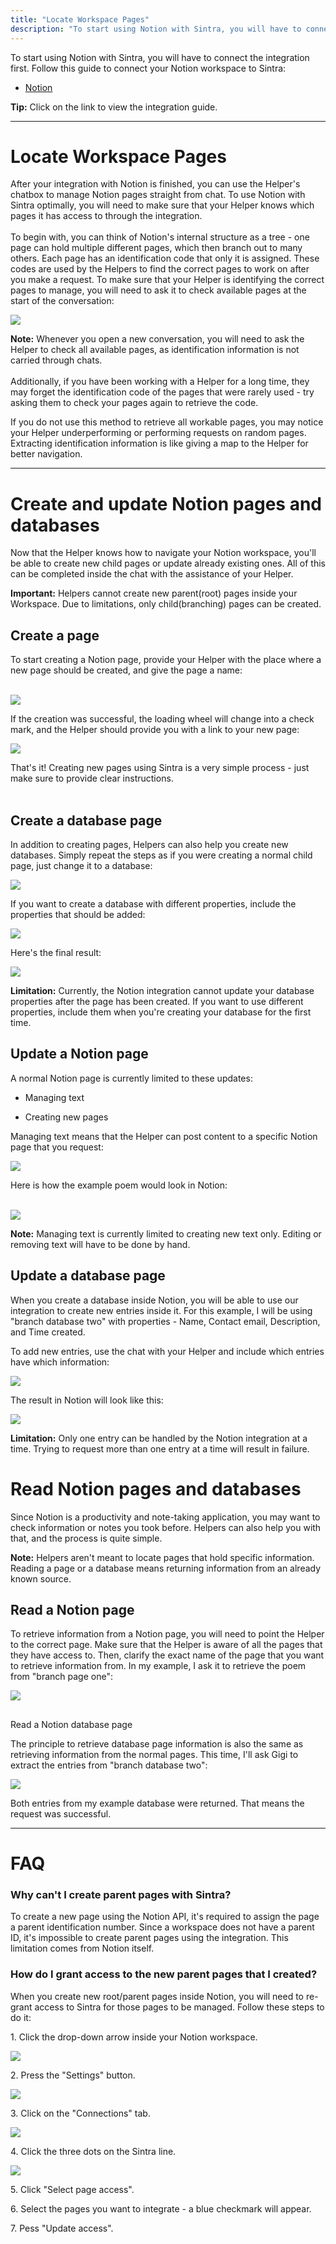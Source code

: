 ```yaml
---
title: "Locate Workspace Pages"
description: "To start using Notion with Sintra, you will have to connect the integration first. Follow this guide to connect your Notion workspace to Sintra:"
---
```


To start using Notion with Sintra, you will have to connect the integration first. Follow this guide to connect your Notion workspace to Sintra:

  * [Notion](https://help.sintra.ai/en/articles/10384026-integrating-your-notion-account-to-sintra)




**Tip:** Click on the link to view the integration guide.

* * *

# Locate Workspace Pages

After your integration with Notion is finished, you can use the Helper's chatbox to manage Notion pages straight from chat. To use Notion with Sintra optimally, you will need to make sure that your Helper knows which pages it has access to through the integration.  
​  
To begin with, you can think of Notion's internal structure as a tree - one page can hold multiple different pages, which then branch out to many others. Each page has an identification code that only it is assigned. These codes are used by the Helpers to find the correct pages to work on after you make a request. To make sure that your Helper is identifying the correct pages to manage, you will need to ask it to check available pages at the start of the conversation: 

![](https://downloads.intercomcdn.com/i/o/s36tbegb/1575095002/afde88ad36065a55efc9cb4a9372/image.png?expires=1754573400&signature=2286fce5748a3880d0c68964a0c384960540a8162d10cf1230f20412cb0d04e2&req=dSUgE8l3mIFfW%2FMW1HO4zS4yCfdKjbQFexKwGfjg2Oq4%2FzAv5pxFGWIopY9z%0Acqva%0A)

**Note:** Whenever you open a new conversation, you will need to ask the Helper to check all available pages, as identification information is not carried through chats.   
​  
Additionally, if you have been working with a Helper for a long time, they may forget the identification code of the pages that were rarely used - try asking them to check your pages again to retrieve the code.

If you do not use this method to retrieve all workable pages, you may notice your Helper underperforming or performing requests on random pages. Extracting identification information is like giving a map to the Helper for better navigation.

* * *

# Create and update Notion pages and databases

Now that the Helper knows how to navigate your Notion workspace, you'll be able to create new child pages or update already existing ones. All of this can be completed inside the chat with the assistance of your Helper.

**Important:** Helpers cannot create new parent(root) pages inside your Workspace. Due to limitations, only child(branching) pages can be created.

## Create a page

To start creating a Notion page, provide your Helper with the place where a new page should be created, and give the page a name:  
​

![](https://downloads.intercomcdn.com/i/o/s36tbegb/1576958950/93ff06ef6434e1be5cde6e171368/image.png?expires=1754573400&signature=815f55cd0a9ae195739c8faa83937622cbba27f97d86ff30565465076bee7627&req=dSUgEMB7lYhaWfMW1HO4zYCr6NmrISR4NAhxMpbaAKme%2BfsIYX%2FJ1mSov4%2BE%0Al%2FtF%0A)

  
If the creation was successful, the loading wheel will change into a check mark, and the Helper should provide you with a link to your new page:

![](https://downloads.intercomcdn.com/i/o/s36tbegb/1576961519/ffcf9b6cc57a66ff5214da41da14/image.png?expires=1754573400&signature=ddbf335f6c65b5dec56772c77f4bbb312c30b3ce312ebaf6a08f36c1eb548f00&req=dSUgEMB4nIReUPMW1HO4zSkli0rH6ad4XwARcigb2VHXzBnsaAgI%2BZou7Vho%0A%2F0Ir%0A)

That's it! Creating new pages using Sintra is a very simple process - just make sure to provide clear instructions.  
​

## Create a database page

In addition to creating pages, Helpers can also help you create new databases. Simply repeat the steps as if you were creating a normal child page, just change it to a database: 

![](https://downloads.intercomcdn.com/i/o/s36tbegb/1576970874/9e56728a4ff2c5bd99d8d6cd320b/image.png?expires=1754573400&signature=6ef67a6f0358f02d557bb999fcc1908826e3f0ef33035028b403342388ee8948&req=dSUgEMB5nYlYXfMW1HO4zctuHkMgJp8r2NfsWa6LJQOnU%2B787eTg9UPJeYM9%0AFCPj%0A)

If you want to create a database with different properties, include the properties that should be added:

![](https://downloads.intercomcdn.com/i/o/s36tbegb/1578712172/4182ad0be26961c29e00b6dfe6bd/image.png?expires=1754573400&signature=a5029292a7b1a80bea5be49aee9035898bf03537c109df5c3c8ad5a523610b94&req=dSUgHs5%2Fn4BYW%2FMW1HO4zTfP81OPo%2FQxyOhmZGYGgrcs6JEZ%2FAsz%2FWmUtjo4%0AwB5g%0A)

Here's the final result:

![](https://downloads.intercomcdn.com/i/o/s36tbegb/1578712706/931b70aea2e0ed2c5a0a87ebadb6/image.png?expires=1754573400&signature=05570050cbad68e86ae69241bccbc601388489145122f5cc437a861bf74998ac&req=dSUgHs5%2Fn4ZfX%2FMW1HO4zdQFFmMuNSZg5FNkYEqky623Kc4jDI7EvFejgp2L%0AfqUG%0A)

**Limitation:** Currently, the Notion integration cannot update your database properties after the page has been created. If you want to use different properties, include them when you're creating your database for the first time.

## Update a Notion page

A normal Notion page is currently limited to these updates:

  * Managing text

  * Creating new pages




Managing text means that the Helper can post content to a specific Notion page that you request:

![](https://downloads.intercomcdn.com/i/o/s36tbegb/1577036372/5656ab4bd7446b8315857ef6904a/image.png?expires=1754573400&signature=ea0fd85d1f6f1d5e370792715120ff7bf18a1427a2f5cd534c3c1c6e12959c4c&req=dSUgEcl9m4JYW%2FMW1HO4zfDgOJmJZ7c45m82x%2B1qpFv0doQNeyXfg6QYBJz6%0A5clv%0A)

  
Here is how the example poem would look in Notion:  
​

![](https://downloads.intercomcdn.com/i/o/s36tbegb/1577037852/0d7d93b7a7531c07c6d21809505d/image.png?expires=1754573400&signature=f2dcd1c6749cb1579929de05089ede320a5ade9af68d6903a0ee960dee953e5f&req=dSUgEcl9molaW%2FMW1HO4zerZh6AvF%2FqJCl%2F4FIbRaNSwGuLOZ%2FkNid8%2Byios%0Anez2%0A)

**Note:** Managing text is currently limited to creating new text only. Editing or removing text will have to be done by hand.

## Update a database page

When you create a database inside Notion, you will be able to use our integration to create new entries inside it. For this example, I will be using "branch database two" with properties - Name, Contact email, Description, and Time created.

To add new entries, use the chat with your Helper and include which entries have which information:

![](https://downloads.intercomcdn.com/i/o/s36tbegb/1578774976/53f3c7656d96a598f213bfad742f/image.png?expires=1754573400&signature=defa468a8b74cbc14a1c776e0679ed151aed64de09bb2212af7b3a815c136f6c&req=dSUgHs55mYhYX%2FMW1HO4zeV7dEmJfZAML3qrd%2FMKq%2FKHcVxholcfxKKmo%2F1X%0APpm8%0A)

The result in Notion will look like this:

![](https://downloads.intercomcdn.com/i/o/s36tbegb/1578775629/576e8d01b99fcdb5193a82145058/image.png?expires=1754573400&signature=1573924fa55ad446eec7a34e62425bc4038ec08e8e7a8dd182b22f32e63af74e&req=dSUgHs55mIddUPMW1HO4zfIDdEntdGSfDf9UOfFUcAZaqXzE8J9PQ5CAqFLK%0ALy4l%0A)

**Limitation:** Only one entry can be handled by the Notion integration at a time. Trying to request more than one entry at a time will result in failure.

# Read Notion pages and databases

Since Notion is a productivity and note-taking application, you may want to check information or notes you took before. Helpers can also help you with that, and the process is quite simple.

**Note:** Helpers aren't meant to locate pages that hold specific information. Reading a page or a database means returning information from an already known source.

## Read a Notion page

To retrieve information from a Notion page, you will need to point the Helper to the correct page. Make sure that the Helper is aware of all the pages that they have access to. Then, clarify the exact name of the page that you want to retrieve information from. In my example, I ask it to retrieve the poem from "branch page one": 

![](https://downloads.intercomcdn.com/i/o/s36tbegb/1583939069/36d4938c2e8d61a6b076f87c86f8/image.png?expires=1754573400&signature=71ddf56c93e76595c02ca4b642ede021eaac097706339bfddd36012a7213a487&req=dSUvFcB9lIFZUPMW1HO4zfG9a%2BHdewk2SDlRHdjhMBclcx7lzELmLMR5HIQ0%0AujRD%0A)

##   
Read a Notion database page

The principle to retrieve database page information is also the same as retrieving information from the normal pages. This time, I'll ask Gigi to extract the entries from "branch database two":

![](https://downloads.intercomcdn.com/i/o/s36tbegb/1583945089/f30887dc6f6a8c934f4b95f13058/image.png?expires=1754573400&signature=329eb4b1ac0da094238b886f6af2174a12b4911858ca6a3592cfc4c085a74a95&req=dSUvFcB6mIFXUPMW1HO4zU40HkqC74Vd3LBTPU6LBmCw8r7HvYWhGVUxD7h5%0ANnZk%0A)

Both entries from my example database were returned. That means the request was successful.

* * *

# FAQ

### Why can't I create parent pages with Sintra?

To create a new page using the Notion API, it's required to assign the page a parent identification number. Since a workspace does not have a parent ID, it's impossible to create parent pages using the integration. This limitation comes from Notion itself.

### How do I grant access to the new parent pages that I created?

When you create new root/parent pages inside Notion, you will need to re-grant access to Sintra for those pages to be managed. Follow these steps to do it:  
  
1\. Click the drop-down arrow inside your Notion workspace.

![](https://downloads.intercomcdn.com/i/o/s36tbegb/1584156799/0c221b51603b4da129026033ae12/image.png?expires=1754573400&signature=f7219c781f218c7b635a268feea942e0c77ea0e4c327b5c131848732e5503741&req=dSUvEsh7m4ZWUPMW1HO4zYY4Y7vvPiBr%2Bo698bjkyZ%2BI0%2B%2BP0iIPYBS1qgoZ%0Ac13e%0A)

2\. Press the "Settings" button.

![](https://downloads.intercomcdn.com/i/o/s36tbegb/1584158145/be33bb09bb4773bf09aecb538bfc/image.png?expires=1754573400&signature=332607b859d0733ab1e99251a1a9b74c6b521ed1208aae95d45e350a1256c044&req=dSUvEsh7lYBbXPMW1HO4zdepxTSYoPyYMtUaVXp96iShfegzkfa7ANAH6fBp%0Ahxrh%0A)

3\. Click on the "Connections" tab.

![](https://downloads.intercomcdn.com/i/o/s36tbegb/1584159476/af13eacc31399dd29104bf8a981c/image.png?expires=1754573400&signature=b2ceff6749fe6689f81b12d18b7540e6854766c5c84169c906d1b6d4fed73e5f&req=dSUvEsh7lIVYX%2FMW1HO4zR2ACB08J%2B6aMBBRixBYWYubYla6yQYNsx7bVISL%0A6fGD%0A)

4\. Click the three dots on the Sintra line.

![](https://downloads.intercomcdn.com/i/o/s36tbegb/1584160620/54ed38e95703adf4e4865e35d376/image.png?expires=1754573400&signature=df2880324f699d7523db89467fbb6ad94e844bdc654431728ef4d29d78097540&req=dSUvEsh4nYddWfMW1HO4zcpufLVPNHw8qUDC%2FGPoNEMDt75tg651ENOk6ua8%0ABoPC%0A)

5\. Click "Select page access".

6\. Select the pages you want to integrate - a blue checkmark will appear.

7\. Pess "Update access".
